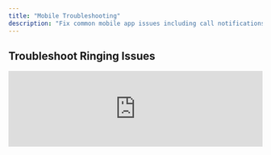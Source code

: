 ```yaml
---
title: "Mobile Troubleshooting"
description: "Fix common mobile app issues including call notifications, call blocking, and note-taking"
---
```


## Troubleshoot Ringing Issues

<iframe 
  src="https://www.loom.com/embed/70c39ff757314f3e83b00125fabbfbf1" 
  width="100%" 
  height={400}
  frameBorder={0} 
  allowFullScreen
/>

**Duration:** 2 minutes

Resolve common issues with call notifications and ringing on the mobile app to ensure you never miss important client calls.

<Accordion title="Common Ringing Issues">
  - **App Permissions:** Ensure CurrentClient has permission to access phone and notifications
  - **Background App Refresh:** Enable background refresh for the CurrentClient app
  - **Do Not Disturb:** Check that DND settings aren't blocking CurrentClient notifications
  - **Battery Optimization:** Disable battery optimization for CurrentClient to keep it running
  - **Network Connection:** Verify stable internet connection for VoIP calls
</Accordion>

## Block Unwanted Calls

<iframe 
  src="https://www.loom.com/embed/19a45dfcbe33451686da5969e7bc6c81" 
  width="100%" 
  height={400}
  frameBorder={0} 
  allowFullScreen
/>

**Duration:** 1 minute

Learn how to block unwanted calls and manage your call preferences directly from the mobile app.

## Add Call Notes on Mobile

<iframe 
  src="https://www.loom.com/embed/e6f9241c62244a919d1126d0dd813d5e" 
  width="100%" 
  height={400}
  frameBorder={0} 
  allowFullScreen
/>

**Duration:** 2 minutes

Document important call details and outcomes directly from your mobile device to maintain comprehensive client records.

## Common Mobile Issues & Solutions

<CardGroup cols={2}>
  <Card title="Call Quality Problems" icon="phone-slash">
    Poor audio, dropped calls, or connection issues
  </Card>
  <Card title="Notification Failures" icon="bell-slash">
    Missing call alerts or message notifications
  </Card>
  <Card title="App Performance Issues" icon="triangle-exclamation">
    Slow loading, crashes, or freezing problems
  </Card>
  <Card title="Sync Problems" icon="arrows-rotate">
    Contacts or messages not syncing properly
  </Card>
</CardGroup>

## Troubleshooting Call Quality

<Steps>
  <Step title="Check Network Connection">
    Verify you have strong Wi-Fi or cellular data signal
  </Step>
  <Step title="Test Different Locations">
    Try calls from different locations to isolate network issues
  </Step>
  <Step title="Restart the App">
    Close and reopen CurrentClient to refresh connection
  </Step>
  <Step title="Update the App">
    Ensure you're running the latest version of CurrentClient
  </Step>
  <Step title="Restart Device">
    Power cycle your phone to clear any system issues
  </Step>
</Steps>

## Fixing Notification Issues

<Accordion title="iOS Notification Setup">
  **Check these iOS settings:**
  1. Settings > Notifications > CurrentClient
  2. Ensure "Allow Notifications" is enabled
  3. Turn on "Badge App Icon" and "Sounds"
  4. Set "Show Previews" to "Always" or "When Unlocked"
  5. Verify "Critical Alerts" is enabled if available
  6. Check that Focus/Do Not Disturb isn't blocking CurrentClient
</Accordion>

<Accordion title="Android Notification Setup">
  **Check these Android settings:**
  1. Settings > Apps > CurrentClient > Notifications
  2. Enable "Show notifications"
  3. Turn on all notification categories
  4. Settings > Battery > Battery Optimization
  5. Set CurrentClient to "Don't optimize"
  6. Check Do Not Disturb exceptions include CurrentClient
</Accordion>

## Battery Optimization Settings

<Warning>
  **Critical Setting:** Disable battery optimization for CurrentClient to ensure you receive calls even when your phone is idle or in sleep mode.
</Warning>

### iOS Battery Settings
- Settings > Battery > Background App Refresh
- Enable Background App Refresh for CurrentClient
- Settings > Screen Time > App Limits (ensure CurrentClient isn't limited)

### Android Battery Settings
- Settings > Battery > Battery Optimization
- Find CurrentClient and select "Don't optimize"
- Settings > Apps > CurrentClient > Battery
- Set to "No restrictions" or "Allow background activity"

## Call Blocking Management

<Steps>
  <Step title="Access Block List">
    Open CurrentClient and navigate to call settings
  </Step>
  <Step title="View Blocked Numbers">
    Review currently blocked phone numbers
  </Step>
  <Step title="Add New Blocks">
    Block unwanted numbers from recent call history
  </Step>
  <Step title="Remove Blocks">
    Unblock numbers if blocked by mistake
  </Step>
</Steps>

## Mobile Note-Taking Tips

<CardGroup cols={2}>
  <Card title="Voice-to-Text" icon="microphone">
    Use your phone's voice dictation for faster note entry
  </Card>
  <Card title="Quick Templates" icon="template">
    Create note templates for common call outcomes
  </Card>
  <Card title="During-Call Notes" icon="note-sticky">
    Add notes without ending the call using split-screen
  </Card>
  <Card title="Photo Notes" icon="camera">
    Attach photos or screenshots to contact records
  </Card>
</CardGroup>

## Advanced Troubleshooting

<Accordion title="App Crashes or Freezing">
  **Troubleshooting Steps:**
  1. Force close and restart the CurrentClient app
  2. Check available device storage (need 1GB+ free)
  3. Clear app cache (Android) or offload app (iOS)
  4. Update to the latest app version
  5. Restart your device completely
  6. Uninstall and reinstall CurrentClient if issues persist
</Accordion>

<Accordion title="Contact Sync Issues">
  **Resolution Steps:**
  1. Check internet connection stability
  2. Verify account login status in the app
  3. Force sync by pulling down on contact list
  4. Log out and log back into the app
  5. Check if desktop and mobile contacts match
  6. Contact support if sync continues to fail
</Accordion>

## When to Contact Support

Contact CurrentClient support if you experience:
- Persistent call quality issues after troubleshooting
- Inability to receive calls despite proper setup
- App crashes that continue after reinstalling
- Contact sync failures that don't resolve with standard steps
- Billing or account access issues

<Info>
  **Support Resources:** Include your device model, operating system version, and app version when contacting support for faster resolution.
</Info>

<Tip>
  **Preventive Maintenance:** Regularly update the CurrentClient app and your device's operating system to prevent many common issues before they occur.
</Tip>